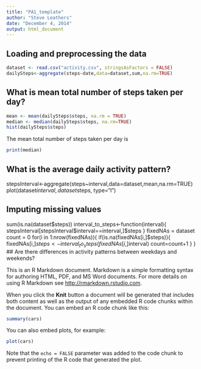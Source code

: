 ```yaml
---
title: "PA1_template"
author: "Steve Leathers"
date: "December 4, 2014"
output: html_document
---
```


## Loading and preprocessing the data
```r

dataset <- read.csv("activity.csv", stringsAsFactors = FALSE)
dailySteps<-aggregate(steps~date,data=dataset,sum,na.rm=TRUE)
```
## What is mean total number of steps taken per day?
```r
mean <- mean(dailySteps$steps, na.rm = TRUE)
median <- median(dailySteps$steps, na.rm=TRUE)
hist(dailySteps$steps)
```
The mean total number of steps taken per day is
```r
print(median)
```
## What is the average daily activity pattern?
stepsInterval<-aggregate(steps~interval,data=dataset,mean,na.rm=TRUE)
plot(dataset$interval, dataset$steps, type="l")


## Imputing missing values
sum(is.na(dataset$steps))
interval_to_steps<-function(interval){
    stepsInterval[stepsInterval$interval==interval,]$steps
}
fixedNAs = dataset
count = 0
for(i in 1:nrow(fixedNAs)){
    if(is.na(fixedNAs[i,]$steps)){
        fixedNAs[i,]$steps<-interval_to_steps(fixedNAs[i,]$interval)
        count=count+1
    }
}
## Are there differences in activity patterns between weekdays and weekends?

This is an R Markdown document. Markdown is a simple formatting syntax for authoring HTML, PDF, and MS Word documents. For more details on using R Markdown see <http://rmarkdown.rstudio.com>.

When you click the **Knit** button a document will be generated that includes both content as well as the output of any embedded R code chunks within the document. You can embed an R code chunk like this:

```r
summary(cars)
```

You can also embed plots, for example:

```r
plot(cars)
```

Note that the `echo = FALSE` parameter was added to the code chunk to prevent printing of the R code that generated the plot.
